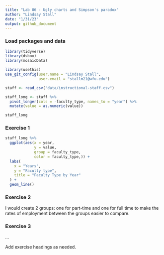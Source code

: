 ```yaml
---
title: "Lab 06 - Ugly charts and Simpson's paradox"
author: "Lindsay Stall"
date: "1/31/23"
output: github_document
---
```


### Load packages and data

```r
library(tidyverse) 
library(dsbox)
library(mosaicData) 
```

```r
library(usethis)
use_git_config(user.name = "Lindsay Stall", 
               user.email = "stallm21@wfu.edu")
```

```r
staff <- read_csv("data/instructional-staff.csv")
```
```r
staff_long <- staff %>%
  pivot_longer(cols = -faculty_type, names_to = "year") %>%
  mutate(value = as.numeric(value))
```

```r
staff_long
```
### Exercise 1

```r
staff_long %>%
  ggplot(aes(x = year,
             y = value,
             group = faculty_type,
             color = faculty_type,)) +
  labs(
    x = "Years",
    y = "Faculty type",
    title = "Faculty Type by Year"
  ) +
  geom_line()
```

### Exercise 2

I would create 2 groups: one for part-time and one for full time to make the rates of employment between the groups easier to compare. 

### Exercise 3

...

Add exercise headings as needed.
